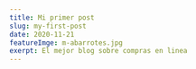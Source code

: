 ---
title: Mi primer post
slug: my-first-post
date: 2020-11-21
featureImge: m-abarrotes.jpg
exerpt: El mejor blog sobre compras en linea
---

